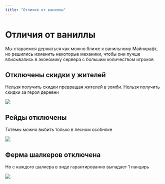 ```yaml
---
title: "Отличия от ваниллы"
---
```


# Отличия от ваниллы

Мы стараемся держаться как можно ближе к ванильному Майнкрафт, но решились изменить некоторые механики, чтобы они лучше вписывались в экономику сервера с большим количеством игроков


## Отключены скидки у жителей 

Нельзя получить скидки превращая жителей в зомби. Нельзя получить скидки за героя деревни

![](/assets/features/diff/villager.png)

[//]: # (## Жители не продают книги и алмазные инструменты)

[//]: # ()
[//]: # (У библиотекарей, бронников, инструментальщиков и оружейников ограничены торги. Больше нельзя купить зачарованные книжкии и предметы из алмазов)

## Рейды отключены

Тотемы можно выбить только в лесном особняке

![](/assets/features/diff/raid.png)

## Ферма шалкеров отключена

Но с каждого шалкера в энде гарантированно выпадает 1 панцирь

![](/assets/features/diff/shulker.png)
